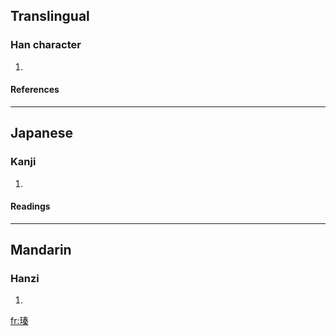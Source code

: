 ==Translingual==
===Han character===
{{Han char|rn=96|rad=玉|as=10|sn=14|four=1519<sub>4</sub>|canj=一土手大木 (MGQKD), X一土手大 (XMGQK)}}
# {{defn|Han|sort=玉10}}
====References====
{{Han ref|kx=0739.050|dkj=21153|hdz=21130.050|uh=7467|ud=29799|bh=E2D3|bd=58067}}

----
==Japanese==
===Kanji===
{{ja-kanji|grade=|rs=玉10}}
# {{defn|Japanese}} 
====Readings====
{{ja-readings|on=[[しん]] (shin)|kun=[[たま]] (tama)|nanori=}}

----
==Mandarin==
===Hanzi===
{{cmn-hanzi|pin=[[jīn]] (jin1)|wg=chin<sup>1</sup>}}
# {{defn|Mandarin}}

[[fr:瑧]]